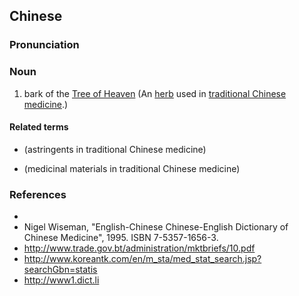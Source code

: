 ==Chinese==
{{zh-forms}}

===Pronunciation===
{{zh-pron
|m=chūnbáipí
|cat=n
}}

===Noun===
{{zh-noun}}

# bark of the [[w:Ailanthus altissima|Tree of Heaven]] (An [[herb]] used in [[traditional Chinese medicine]].)

====Related terms====
* {{l|zh|固涩药}} (astringents in traditional Chinese medicine)
* {{l|zh|药材}} (medicinal materials in traditional Chinese medicine)

===References===
* {{pedialite|lang=zh}}
* Nigel Wiseman, "English-Chinese Chinese-English Dictionary of Chinese Medicine", 1995. ISBN 7-5357-1656-3.
* http://www.trade.gov.bt/administration/mktbriefs/10.pdf
* http://www.koreantk.com/en/m_sta/med_stat_search.jsp?searchGbn=statis
* http://www1.dict.li
